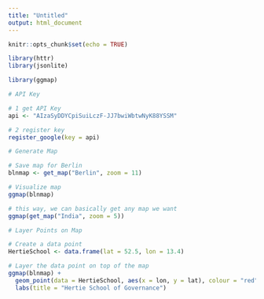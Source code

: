 ```yaml
---
title: "Untitled"
output: html_document
---
```


```r
knitr::opts_chunk$set(echo = TRUE)
```

```r
library(httr)
library(jsonlite)

library(ggmap)
```

```r
# API Key

# 1 get API Key
api <- "AIzaSyDDYCpiSuiLczF-JJ7bwiWbtwNyK88YSSM"

# 2 register key
register_google(key = api)
```

```r
# Generate Map

# Save map for Berlin
blnmap <- get_map("Berlin", zoom = 11)

# Visualize map
ggmap(blnmap)

# this way, we can basically get any map we want
ggmap(get_map("India", zoom = 5))
```

```r
# Layer Points on Map

# Create a data point
HertieSchool <- data.frame(lat = 52.5, lon = 13.4)

# Layer the data point on top of the map
ggmap(blnmap) +
  geom_point(data = HertieSchool, aes(x = lon, y = lat), colour = "red", size = 3) +
  labs(title = "Hertie School of Governance")
```


